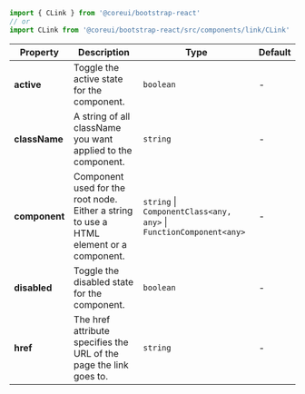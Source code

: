 
```jsx
import { CLink } from '@coreui/bootstrap-react'
// or
import CLink from '@coreui/bootstrap-react/src/components/link/CLink'
```

| Property | Description | Type | Default |
| --- | --- | --- | --- |
| **active** | Toggle the active state for the component. | `boolean` | - |
| **className** | A string of all className you want applied to the component. | `string` | - |
| **component** | Component used for the root node. Either a string to use a HTML element or a component. | `string` \| `ComponentClass<any, any>` \| `FunctionComponent<any>` | - |
| **disabled** | Toggle the disabled state for the component. | `boolean` | - |
| **href** | The href attribute specifies the URL of the page the link goes to. | `string` | - |
